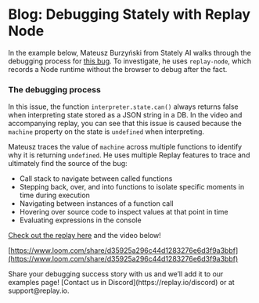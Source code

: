 
# Blog: Debugging Stately with Replay Node

In the example below, Mateusz Burzyński from Stately AI walks through the debugging process for [this bug](https://github.com/statelyai/xstate/issues/3096). To investigate, he uses `replay-node`, which records a Node runtime without the browser to debug after the fact.

### The debugging process

In this issue, the function `interpreter.state.can()` always returns false when interpreting state stored as a JSON string in a DB. In the video and accompanying replay, you can see that this issue is caused because the `machine` property on the state is `undefined` when interpreting.

Mateusz traces the value of `machine` across multiple functions to identify why it is returning `undefined`. He uses multiple Replay features to trace and ultimately find the source of the bug:

- Call stack to navigate between called functions
- Stepping back, over, and into functions to isolate specific moments in time during execution
- Navigating between instances of a function call
- Hovering over source code to inspect values at that point in time
- Evaluating expressions in the console

[Check out the replay here](https://app.replay.io/recording/rehydrated-statecan-bug--14e100e2-657d-4491-9320-b79054ffe0eb) and the video below!

[https://www.loom.com/share/d35925a296c44d1283276e6d3f9a3bbf](https://www.loom.com/share/d35925a296c44d1283276e6d3f9a3bbf)

<Callout type="info" emoji="👉">
Share your debugging success story with us and we’ll add it to our examples page! [Contact us in Discord](https://replay.io/discord) or at support@replay.io.

</Callout>